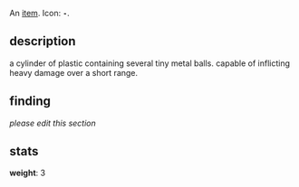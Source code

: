 An [[items|item]]. Icon: '''<code><nowiki>-</nowiki></code>'''.

== description ==

a cylinder of plastic containing several tiny metal balls. capable of inflicting heavy damage over a short range.

== finding ==

''please edit this section''

== stats ==

'''weight''': 3